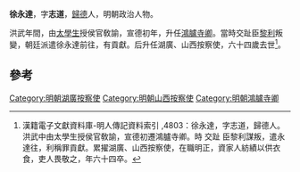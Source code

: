 '''徐永達'''，字'''志道'''，[[歸德|歸德]]人，明朝政治人物。

洪武年間，由[[太學生|太學生]]授侯官敎諭，宣德初年，升任[[鴻臚寺卿|鴻臚寺卿]]。當時交趾臣[[黎利|黎利]]叛變，朝廷派遣徐永達前往，有貢獻。后升任湖廣、山西按察使，六十四歲去世<ref>漢籍電子文獻資料庫-明人傳記資料索引 ,4803：徐永達，字志道，歸德人。洪武中由太學生授侯官敎諭，宣德初遷鴻臚寺卿。時 交趾 臣黎利謀叛，遣永達往，利稱罪貢獻。累擢湖廣、山西按察使，在職明正，資家人紡績以供衣食，吏人畏敬之，年六十四卒。</ref>。

==參考==
{{reflist}}
{{明朝人物小作品}}
[[Category:明朝湖廣按察使|Category:明朝湖廣按察使]]
[[Category:明朝山西按察使|Category:明朝山西按察使]]
[[Category:明朝鴻臚寺卿|Category:明朝鴻臚寺卿]]